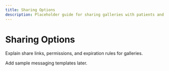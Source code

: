```yaml
---
title: Sharing Options
description: Placeholder guide for sharing galleries with patients and clinicians.
---
```


# Sharing Options

Explain share links, permissions, and expiration rules for galleries.

Add sample messaging templates later.
